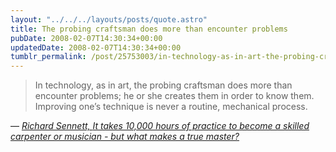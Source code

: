```yaml
---
layout: "../../../layouts/posts/quote.astro"
title: The probing craftsman does more than encounter problems
pubDate: 2008-02-07T14:30:34+00:00
updatedDate: 2008-02-07T14:30:34+00:00
tumblr_permalink: /post/25753003/in-technology-as-in-art-the-probing-craftsman
---
```


> In technology, as in art, the probing craftsman does more than encounter problems; he or she creates them in order to know them. Improving one&rsquo;s technique is never a routine, mechanical process.

— <cite>[Richard Sennett, _It takes 10,000 hours of practice to become a skilled carpenter or musician - but what makes a true master?_](https://www.theguardian.com/books/2008/feb/02/featuresreviews.guardianreview14)</cite>

